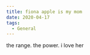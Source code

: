 ```yaml
---
title: fiona apple is my mom
date: 2020-04-17
tags:
  - General
---
```


the range.  the power.  i love her


<SpotifyPlayer
  uri="spotify:album:0fO1KemWL2uCCQmM22iKlj"
  size="large"
  theme="black"
  view="list"
/>